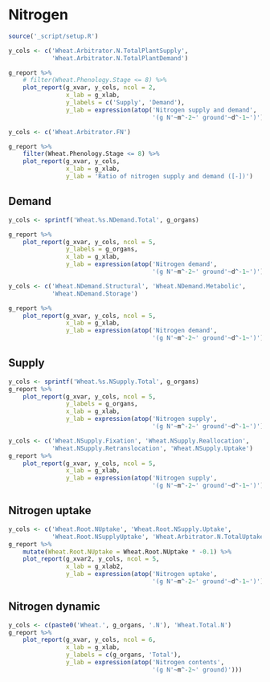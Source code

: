 # Nitrogen {#cha:nitrogen}



```r
source('_script/setup.R')
```


<div class="fig-output">
```r
y_cols <- c('Wheat.Arbitrator.N.TotalPlantSupply',
            'Wheat.Arbitrator.N.TotalPlantDemand')

g_report %>% 
    # filter(Wheat.Phenology.Stage <= 8) %>% 
    plot_report(g_xvar, y_cols, ncol = 2,
                x_lab = g_xlab, 
                y_labels = c('Supply', 'Demand'),
                y_lab = expression(atop('Nitrogen supply and demand', 
                                        '(g N'~m^-2~' ground'~d^-1~')')))

```
</div>



<div class="fig-output">
```r
y_cols <- c('Wheat.Arbitrator.FN')

g_report %>% 
    filter(Wheat.Phenology.Stage <= 8) %>% 
    plot_report(g_xvar, y_cols,
                x_lab = g_xlab, 
                y_lab = 'Ratio of nitrogen supply and demand ([-])')

```
</div>



## Demand {#sec:nitrogen-demand}


<div class="fig-output">
```r
y_cols <- sprintf('Wheat.%s.NDemand.Total', g_organs)

g_report %>% 
    plot_report(g_xvar, y_cols, ncol = 5,
                y_labels = g_organs,
                x_lab = g_xlab, 
                y_lab = expression(atop('Nitrogen demand', 
                                        '(g N'~m^-2~' ground'~d^-1~')')))
```
</div>


<div class="fig-output">
```r
y_cols <- c('Wheat.NDemand.Structural', 'Wheat.NDemand.Metabolic',
            'Wheat.NDemand.Storage')

g_report %>% 
    plot_report(g_xvar, y_cols, ncol = 5,
                x_lab = g_xlab, 
                y_lab = expression(atop('Nitrogen demand', 
                                        '(g N'~m^-2~' ground'~d^-1~')')))

```
</div>


## Supply {#sec:nitrogen-supply}


<div class="fig-output">
```r

y_cols <- sprintf('Wheat.%s.NSupply.Total', g_organs)
g_report %>% 
    plot_report(g_xvar, y_cols, ncol = 5,
                y_labels = g_organs,
                x_lab = g_xlab, 
                y_lab = expression(atop('Nitrogen supply', 
                                        '(g N'~m^-2~' ground'~d^-1~')')))
```
</div>


<div class="fig-output">
```r
y_cols <- c('Wheat.NSupply.Fixation', 'Wheat.NSupply.Reallocation',
            'Wheat.NSupply.Retranslocation', 'Wheat.NSupply.Uptake')
g_report %>% 
    plot_report(g_xvar, y_cols, ncol = 5,
                x_lab = g_xlab,
                y_lab = expression(atop('Nitrogen supply', 
                                        '(g N'~m^-2~' ground'~d^-1~')')))

```
</div>

## Nitrogen uptake {#ses:nitrogen-uptake}
<!--
Potential N uptake by the root system is calculated for each soil layer that the roots have extended into. In each layer potential uptake is calculated as the product of the mineral nitrogen in the layer, a factor controlling the rate of extraction (kNO3 or kNH4), the concentration of N form (ppm), and a soil moisture factor (NUptakeSWFactor) which typically decreases as the soil dries.  
_NO3 uptake = NO3<sub>i</sub> x KNO3 x NO3<sub>ppm, i</sub> x NUptakeSWFactor_
_NH4 uptake = NH4<sub>i</sub> x KNH4 x NH4<sub>ppm, i</sub> x NUptakeSWFactor_

Nitrogen uptake demand is limited to the maximum daily potential uptake (MaxDailyNUptake) and the plants N demand. 
    /// The demand for soil N is then passed to the soil arbitrator which determines how much of the N uptake demand
    /// each plant instance will be allowed to take up.
    ///
-->
<div class="fig-output">
```r


y_cols <- c('Wheat.Root.NUptake', 'Wheat.Root.NSupply.Uptake',
            'Wheat.Root.NSupplyUptake', 'Wheat.Arbitrator.N.TotalUptakeSupply')
g_report %>% 
    mutate(Wheat.Root.NUptake = Wheat.Root.NUptake * -0.1) %>% 
    plot_report(g_xvar2, y_cols, ncol = 5,
                x_lab = g_xlab2,
                y_lab = expression(atop('Nitrogen uptake', 
                                        '(g N'~m^-2~' ground'~d^-1~')')))
```
</div>

## Nitrogen dynamic {#sec:nitrogen-dynamic}


<div class="fig-output">
```r

y_cols <- c(paste0('Wheat.', g_organs, '.N'), 'Wheat.Total.N')
g_report %>% 
    plot_report(g_xvar, y_cols, ncol = 6,
                x_lab = g_xlab,
                y_labels = c(g_organs, 'Total'),
                y_lab = expression(atop('Nitrogen contents', 
                                        '(g N'~m^-2~' ground)')))

```
</div>


